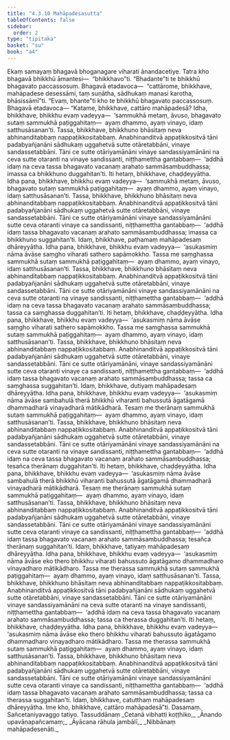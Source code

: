 ```yaml
---
title: "4.3.10 Mahāpadesasutta"
tableOfContents: false
sidebar:
  order: 2
type: "tipitaka"
basket: "su"
book: "a4"
---
```



<DynamicBreadcrumb />

<Division number="180" book="a4">

<Paragraph number="1085" book="a4">
Ekaṃ samayaṃ bhagavā bhoganagare viharati ānandacetiye. Tatra kho bhagavā bhikkhū āmantesi—  “bhikkhavo”ti. “Bhadante”ti te bhikkhū bhagavato paccassosuṃ. Bhagavā etadavoca—  “cattārome, bhikkhave, mahāpadese desessāmi, taṃ suṇātha, sādhukaṃ manasi karotha, bhāsissāmī”ti. “Evaṃ, bhante”ti kho te bhikkhū bhagavato paccassosuṃ. Bhagavā etadavoca—
</Paragraph>

<Paragraph number="1086" book="a4">
“Katame, bhikkhave, cattāro mahāpadesā? Idha, bhikkhave, bhikkhu evaṃ vadeyya—  ‘sammukhā metaṃ, āvuso, bhagavato sutaṃ sammukhā paṭiggahitaṃ—  ayaṃ dhammo, ayaṃ vinayo, idaṃ satthusāsanan’ti. Tassa, bhikkhave, bhikkhuno bhāsitaṃ neva abhinanditabbaṃ nappaṭikkositabbaṃ. Anabhinanditvā appaṭikkositvā tāni padabyañjanāni sādhukaṃ uggahetvā sutte otāretabbāni, vinaye sandassetabbāni. Tāni ce sutte otāriyamānāni vinaye sandassiyamānāni na ceva sutte otaranti na vinaye sandissanti, niṭṭhamettha gantabbaṃ—  ‘addhā idaṃ na ceva tassa bhagavato vacanaṃ arahato sammāsambuddhassa; imassa ca bhikkhuno duggahitan’ti. Iti hetaṃ, bhikkhave, chaḍḍeyyātha.
</Paragraph>

<Paragraph number="1087" book="a4">
Idha pana, bhikkhave, bhikkhu evaṃ vadeyya—  ‘sammukhā metaṃ, āvuso, bhagavato sutaṃ sammukhā paṭiggahitaṃ—  ayaṃ dhammo, ayaṃ vinayo, idaṃ satthusāsanan’ti. Tassa, bhikkhave, bhikkhuno bhāsitaṃ neva abhinanditabbaṃ nappaṭikkositabbaṃ. Anabhinanditvā appaṭikkositvā tāni padabyañjanāni sādhukaṃ uggahetvā sutte otāretabbāni, vinaye sandassetabbāni. Tāni ce sutte otāriyamānāni vinaye sandassiyamānāni sutte ceva otaranti vinaye ca sandissanti, niṭṭhamettha gantabbaṃ—  ‘addhā idaṃ tassa bhagavato vacanaṃ arahato sammāsambuddhassa; imassa ca bhikkhuno suggahitan’ti. Idaṃ, bhikkhave, paṭhamaṃ mahāpadesaṃ dhāreyyātha.
</Paragraph>

<Paragraph number="1088" book="a4">
Idha pana, bhikkhave, bhikkhu evaṃ vadeyya—  ‘asukasmiṃ nāma āvāse saṃgho viharati sathero sapāmokkho. Tassa me saṃghassa sammukhā sutaṃ sammukhā paṭiggahitaṃ—  ayaṃ dhammo, ayaṃ vinayo, idaṃ satthusāsanan’ti. Tassa, bhikkhave, bhikkhuno bhāsitaṃ neva abhinanditabbaṃ nappaṭikkositabbaṃ. Anabhinanditvā appaṭikkositvā tāni padabyañjanāni sādhukaṃ uggahetvā sutte otāretabbāni, vinaye sandassetabbāni. Tāni ce sutte otāriyamānāni vinaye sandassiyamānāni na ceva sutte otaranti na vinaye sandissanti, niṭṭhamettha gantabbaṃ—  ‘addhā idaṃ na ceva tassa bhagavato vacanaṃ arahato sammāsambuddhassa; tassa ca saṃghassa duggahitan’ti. Iti hetaṃ, bhikkhave, chaḍḍeyyātha.
</Paragraph>

<Paragraph number="1089" book="a4">
Idha pana, bhikkhave, bhikkhu evaṃ vadeyya—  ‘asukasmiṃ nāma āvāse saṃgho viharati sathero sapāmokkho. Tassa me saṃghassa sammukhā sutaṃ sammukhā paṭiggahitaṃ—  ayaṃ dhammo, ayaṃ vinayo, idaṃ satthusāsanan’ti. Tassa, bhikkhave, bhikkhuno bhāsitaṃ neva abhinanditabbaṃ nappaṭikkositabbaṃ. Anabhinanditvā appaṭikkositvā tāni padabyañjanāni sādhukaṃ uggahetvā sutte otāretabbāni, vinaye sandassetabbāni. Tāni ce sutte otāriyamānāni, vinaye sandassiyamānāni sutte ceva otaranti vinaye ca sandissanti, niṭṭhamettha gantabbaṃ—  ‘addhā idaṃ tassa bhagavato vacanaṃ arahato sammāsambuddhassa; tassa ca saṃghassa suggahitan’ti. Idaṃ, bhikkhave, dutiyaṃ mahāpadesaṃ dhāreyyātha.
</Paragraph>

<Paragraph number="1090" book="a4">
Idha pana, bhikkhave, bhikkhu evaṃ vadeyya—  ‘asukasmiṃ nāma āvāse sambahulā therā bhikkhū viharanti bahussutā āgatāgamā dhammadharā vinayadharā mātikādharā. Tesaṃ me therānaṃ sammukhā sutaṃ sammukhā paṭiggahitaṃ—  ayaṃ dhammo, ayaṃ vinayo, idaṃ satthusāsanan’ti. Tassa, bhikkhave, bhikkhuno bhāsitaṃ neva abhinanditabbaṃ nappaṭikkositabbaṃ. Anabhinanditvā appaṭikkositvā tāni padabyañjanāni sādhukaṃ uggahetvā sutte otāretabbāni, vinaye sandassetabbāni. Tāni ce sutte otāriyamānāni vinaye sandassiyamānāni na ceva sutte otaranti na vinaye sandissanti, niṭṭhamettha gantabbaṃ—  ‘addhā idaṃ na ceva tassa bhagavato vacanaṃ arahato sammāsambuddhassa; tesañca therānaṃ duggahitan’ti. Iti hetaṃ, bhikkhave, chaḍḍeyyātha.
</Paragraph>

<Paragraph number="1091" book="a4">
Idha pana, bhikkhave, bhikkhu evaṃ vadeyya—  ‘asukasmiṃ nāma āvāse sambahulā therā bhikkhū viharanti bahussutā āgatāgamā dhammadharā vinayadharā mātikādharā. Tesaṃ me therānaṃ sammukhā sutaṃ sammukhā paṭiggahitaṃ—  ayaṃ dhammo, ayaṃ vinayo, idaṃ satthusāsanan’ti. Tassa, bhikkhave, bhikkhuno bhāsitaṃ neva abhinanditabbaṃ nappaṭikkositabbaṃ. Anabhinanditvā appaṭikkositvā tāni padabyañjanāni sādhukaṃ uggahetvā sutte otāretabbāni, vinaye sandassetabbāni. Tāni ce sutte otāriyamānāni vinaye sandassiyamānāni sutte ceva otaranti vinaye ca sandissanti, niṭṭhamettha gantabbaṃ—  ‘addhā idaṃ tassa bhagavato vacanaṃ arahato sammāsambuddhassa; tesañca therānaṃ suggahitan’ti. Idaṃ, bhikkhave, tatiyaṃ mahāpadesaṃ dhāreyyātha.
</Paragraph>

<Paragraph number="1092" book="a4">
Idha pana, bhikkhave, bhikkhu evaṃ vadeyya—  ‘asukasmiṃ nāma āvāse eko thero bhikkhu viharati bahussuto āgatāgamo dhammadharo vinayadharo mātikādharo. Tassa me therassa sammukhā sutaṃ sammukhā paṭiggahitaṃ—  ayaṃ dhammo, ayaṃ vinayo, idaṃ satthusāsanan’ti. Tassa, bhikkhave, bhikkhuno bhāsitaṃ neva abhinanditabbaṃ nappaṭikkositabbaṃ. Anabhinanditvā appaṭikkositvā tāni padabyañjanāni sādhukaṃ uggahetvā sutte otāretabbāni, vinaye sandassetabbāni. Tāni ce sutte otāriyamānāni vinaye sandassiyamānāni na ceva sutte otaranti na vinaye sandissanti, niṭṭhamettha gantabbaṃ—  ‘addhā idaṃ na ceva tassa bhagavato vacanaṃ arahato sammāsambuddhassa; tassa ca therassa duggahitan’ti. Iti hetaṃ, bhikkhave, chaḍḍeyyātha.
</Paragraph>

<Paragraph number="1093" book="a4">
Idha pana, bhikkhave, bhikkhu evaṃ vadeyya—  ‘asukasmiṃ nāma āvāse eko thero bhikkhu viharati bahussuto āgatāgamo dhammadharo vinayadharo mātikādharo. Tassa me therassa sammukhā sutaṃ sammukhā paṭiggahitaṃ—  ayaṃ dhammo, ayaṃ vinayo, idaṃ satthusāsanan’ti. Tassa, bhikkhave, bhikkhuno bhāsitaṃ neva abhinanditabbaṃ nappaṭikkositabbaṃ. Anabhinanditvā appaṭikkositvā tāni padabyañjanāni sādhukaṃ uggahetvā sutte otāretabbāni, vinaye sandassetabbāni. Tāni ce sutte otāriyamānāni vinaye sandassiyamānāni sutte ceva otaranti vinaye ca sandissanti, niṭṭhamettha gantabbaṃ—  ‘addhā idaṃ tassa bhagavato vacanaṃ arahato sammāsambuddhassa; tassa ca therassa suggahitan’ti. Idaṃ, bhikkhave, catutthaṃ mahāpadesaṃ dhāreyyātha. Ime kho, bhikkhave, cattāro mahāpadesā”ti.

</Paragraph>
</Division>

<Paragraph number="1094" type="center" book="a4">
Dasamaṃ.



</Paragraph>

<Paragraph number="1095" type="center" book="a4">
Sañcetaniyavaggo tatiyo.



</Paragraph>

<Paragraph number="1096" type="center" book="a4">
Tassuddānaṃ


</Paragraph>

<Paragraph number="1097" type="verses" book="a4">
_Cetanā vibhatti koṭṭhiko,_  
_Ānando upavāṇapañcamaṃ;_  
_Āyācana rāhula jambālī,_  
_Nibbānaṃ mahāpadesenāti._
</Paragraph>